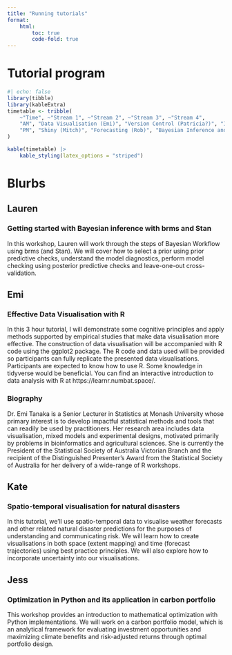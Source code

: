 ```yaml
---
title: "Running tutorials"
format:
    html:
        toc: true
        code-fold: true
---
```


# Tutorial program

```r
#| echo: false
library(tibble)
library(kableExtra)
timetable <- tribble(
    ~"Time", ~"Stream 1", ~"Stream 2", ~"Stream 3", ~"Stream 4",
    "AM", "Data Visualisation (Emi)", "Version Control (Patricia?)", "Introduction to optimization with Python (Jess)", "Wrangling spatio-temporal data (Sherry)",
    "PM", "Shiny (Mitch)", "Forecasting (Rob)", "Bayesian Inference and regression using Stan (Lauren)", "Visual mapping of natural disasters (Kate)"
)

kable(timetable) |>
    kable_styling(latex_options = "striped")

```

# Blurbs

## Lauren

### Getting started with Bayesian inference with brms and Stan

In this workshop, Lauren will work through the steps of Bayesian Workflow using brms (and Stan). We will cover how to select a prior using prior predictive checks, understand the model diagnostics, perform model checking using posterior predictive checks and leave-one-out cross-validation.

## Emi

### Effective Data Visualisation with R

In this 3 hour tutorial, I will demonstrate some cognitive principles and apply methods supported by empirical studies that make data visualisation more effective. The construction of data visualisation will be accompanied with R code using the ggplot2 package. The R code and data used will be provided so participants can fully replicate the presented data visualisations.
Participants are expected to know how to use R. Some knowledge in tidyverse would be beneficial. You can find an interactive introduction to data analysis with R at https://learnr.numbat.space/.

### Biography

Dr. Emi Tanaka is a Senior Lecturer in Statistics at Monash University whose primary interest is to develop impactful statistical methods and tools that can readily be used by practitioners. Her research area includes data visualisation, mixed models and experimental designs, motivated primarily by problems in bioinformatics and agricultural sciences. She is currently the President of the Statistical Society of Australia Victorian Branch and the recipient of the Distinguished Presenter's Award from the Statistical Society of Australia for her delivery of a wide-range of R workshops.

## Kate

### Spatio-temporal visualisation for natural disasters

In this tutorial, we'll use spatio-temporal data to visualise weather forecasts and other related natural disaster predictions for the purposes of understanding and communicating risk. We will learn how to create visualisations in both space (extent mapping) and time (forecast trajectories) using best practice principles. We will also explore how to incorporate uncertainty into our visualisations.

## Jess

### Optimization in Python and its application in carbon portfolio

This workshop provides an introduction to mathematical optimization with Python implementations. We will work on a carbon portfolio model, which is an analytical framework for evaluating investment opportunities and maximizing climate benefits and risk-adjusted returns through optimal portfolio design.